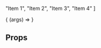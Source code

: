 
<Meta
  title="Molecule/Box preview"
  component={BoxPreview}
/>

  "Item 1",
  "Item 2",
  "Item 3",
  "Item 4"
]

<Title type="ALPHA">Box Preview</Title>

<Description of={BoxPreview} />

<Canvas withSource="open">
  <Story
    name="Default"
    args={{
      boxNumber: 1,
      location: "Kitchen",
      itemNames: itemList,
      itemCount: 33,
      filled: 20,
      sealed: false
    }}
  >{
    (args) => <BoxPreview {...args} />
  }
  </Story>
</Canvas>

## Props

<ArgsTable of={BoxPreview} />

